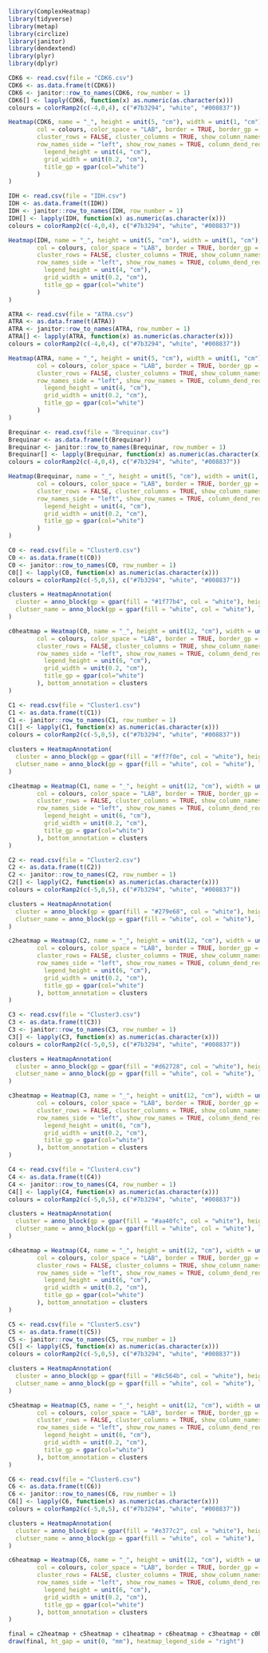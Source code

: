 
```{r}
library(ComplexHeatmap)
library(tidyverse)
library(metap)
library(circlize)
library(janitor)
library(dendextend)
library(plyr)
library(dplyr)
```

```{r}
CDK6 <- read.csv(file = "CDK6.csv")
CDK6 <- as.data.frame(t(CDK6))
CDK6 <- janitor::row_to_names(CDK6, row_number = 1)
CDK6[] <- lapply(CDK6, function(x) as.numeric(as.character(x)))
colours = colorRamp2(c(-4,0,4), c("#7b3294", "white", "#008837"))
```

```{r, fig.height = 2, fig.width=1.4}
Heatmap(CDK6, name = "_", height = unit(5, "cm"), width = unit(1, "cm"),  
        col = colours, color_space = "LAB", border = TRUE, border_gp = gpar(col = "black", lty = 1), 
        cluster_rows = FALSE, cluster_columns = TRUE, show_column_names = FALSE, row_names_gp = gpar(fontsize = 6),
        row_names_side = "left", show_row_names = TRUE, column_dend_reorder = TRUE, show_column_dend = FALSE, heatmap_legend_param = list(
          legend_height = unit(4, "cm"),
          grid_width = unit(0.2, "cm"),
          title_gp = gpar(col="white")
        )
)
```
```{r}
IDH <- read.csv(file = "IDH.csv")
IDH <- as.data.frame(t(IDH))
IDH <- janitor::row_to_names(IDH, row_number = 1)
IDH[] <- lapply(IDH, function(x) as.numeric(as.character(x)))
colours = colorRamp2(c(-4,0,4), c("#7b3294", "white", "#008837"))
```

```{r, fig.height = 2, fig.width=1.4}
Heatmap(IDH, name = "_", height = unit(5, "cm"), width = unit(1, "cm"),  
        col = colours, color_space = "LAB", border = TRUE, border_gp = gpar(col = "black", lty = 1), 
        cluster_rows = FALSE, cluster_columns = TRUE, show_column_names = FALSE, row_names_gp = gpar(fontsize = 6),
        row_names_side = "left", show_row_names = TRUE, column_dend_reorder = TRUE, show_column_dend = FALSE, heatmap_legend_param = list(
          legend_height = unit(4, "cm"),
          grid_width = unit(0.2, "cm"),
          title_gp = gpar(col="white")
        )
)
```

```{r}
ATRA <- read.csv(file = "ATRA.csv")
ATRA <- as.data.frame(t(ATRA))
ATRA <- janitor::row_to_names(ATRA, row_number = 1)
ATRA[] <- lapply(ATRA, function(x) as.numeric(as.character(x)))
colours = colorRamp2(c(-4,0,4), c("#7b3294", "white", "#008837"))
```

```{r, fig.height = 2, fig.width=1.4}
Heatmap(ATRA, name = "_", height = unit(5, "cm"), width = unit(1, "cm"),  
        col = colours, color_space = "LAB", border = TRUE, border_gp = gpar(col = "black", lty = 1), 
        cluster_rows = FALSE, cluster_columns = TRUE, show_column_names = FALSE, row_names_gp = gpar(fontsize = 6),
        row_names_side = "left", show_row_names = TRUE, column_dend_reorder = TRUE, show_column_dend = FALSE, heatmap_legend_param = list(
          legend_height = unit(4, "cm"),
          grid_width = unit(0.2, "cm"),
          title_gp = gpar(col="white")
        )
)
```

```{r}
Brequinar <- read.csv(file = "Brequinar.csv")
Brequinar <- as.data.frame(t(Brequinar))
Brequinar <- janitor::row_to_names(Brequinar, row_number = 1)
Brequinar[] <- lapply(Brequinar, function(x) as.numeric(as.character(x)))
colours = colorRamp2(c(-4,0,4), c("#7b3294", "white", "#008837"))
```

```{r, fig.height = 2, fig.width=1.4}
Heatmap(Brequinar, name = "_", height = unit(5, "cm"), width = unit(1, "cm"),  
        col = colours, color_space = "LAB", border = TRUE, border_gp = gpar(col = "black", lty = 1), 
        cluster_rows = FALSE, cluster_columns = TRUE, show_column_names = FALSE, row_names_gp = gpar(fontsize = 6),
        row_names_side = "left", show_row_names = TRUE, column_dend_reorder = TRUE, show_column_dend = FALSE, heatmap_legend_param = list(
          legend_height = unit(4, "cm"),
          grid_width = unit(0.2, "cm"),
          title_gp = gpar(col="white")
        )
)
```


```{r}
C0 <- read.csv(file = "Cluster0.csv")
C0 <- as.data.frame(t(C0))
C0 <- janitor::row_to_names(C0, row_number = 1)
C0[] <- lapply(C0, function(x) as.numeric(as.character(x)))
colours = colorRamp2(c(-5,0,5), c("#7b3294", "white", "#008837"))
```

```{r}
clusters = HeatmapAnnotation(
  cluster = anno_block(gp = gpar(fill = "#1f77b4", col = "white"), height = unit(0.2, "cm")),
  clutser_name = anno_block(gp = gpar(fill = "white", col = "white"), labels = ("0"), labels_gp = gpar(col = "black", fontsize = 6), height = unit(0.2, "cm"))
)
```

```{r, fig.height = 5, fig.width=3}
c0heatmap = Heatmap(C0, name = "_", height = unit(12, "cm"), width = unit(1, "cm"),  
        col = colours, color_space = "LAB", border = TRUE, border_gp = gpar(col = "black", lty = 1), 
        cluster_rows = FALSE, cluster_columns = TRUE, show_column_names = FALSE, row_names_gp = gpar(fontsize = 8),
        row_names_side = "left", show_row_names = TRUE, column_dend_reorder = TRUE, show_column_dend = FALSE, heatmap_legend_param = list(
          legend_height = unit(6, "cm"),
          grid_width = unit(0.2, "cm"),
          title_gp = gpar(col="white")
        ), bottom_annotation = clusters
)
```

```{r}
C1 <- read.csv(file = "Cluster1.csv")
C1 <- as.data.frame(t(C1))
C1 <- janitor::row_to_names(C1, row_number = 1)
C1[] <- lapply(C1, function(x) as.numeric(as.character(x)))
colours = colorRamp2(c(-5,0,5), c("#7b3294", "white", "#008837"))
```

```{r}
clusters = HeatmapAnnotation(
  cluster = anno_block(gp = gpar(fill = "#ff7f0e", col = "white"), height = unit(0.2, "cm")),
  clutser_name = anno_block(gp = gpar(fill = "white", col = "white"), labels = ("1"), labels_gp = gpar(col = "black", fontsize = 6), height = unit(0.2, "cm"))
)
```

```{r, fig.height = 5, fig.width=3}
c1heatmap = Heatmap(C1, name = "_", height = unit(12, "cm"), width = unit(0.83, "cm"),  
        col = colours, color_space = "LAB", border = TRUE, border_gp = gpar(col = "black", lty = 1), 
        cluster_rows = FALSE, cluster_columns = TRUE, show_column_names = FALSE, row_names_gp = gpar(fontsize = 8),
        row_names_side = "left", show_row_names = TRUE, column_dend_reorder = TRUE, show_column_dend = FALSE, heatmap_legend_param = list(
          legend_height = unit(6, "cm"),
          grid_width = unit(0.2, "cm"),
          title_gp = gpar(col="white")
        ), bottom_annotation = clusters
)
```

```{r}
C2 <- read.csv(file = "Cluster2.csv")
C2 <- as.data.frame(t(C2))
C2 <- janitor::row_to_names(C2, row_number = 1)
C2[] <- lapply(C2, function(x) as.numeric(as.character(x)))
colours = colorRamp2(c(-5,0,5), c("#7b3294", "white", "#008837"))
```

```{r}
clusters = HeatmapAnnotation(
  cluster = anno_block(gp = gpar(fill = "#279e68", col = "white"), height = unit(0.2, "cm")),
  clutser_name = anno_block(gp = gpar(fill = "white", col = "white"), labels = ("2"), labels_gp = gpar(col = "black", fontsize = 6), height = unit(0.2, "cm"))
)
```

```{r, fig.height = 5, fig.width=3}
c2heatmap = Heatmap(C2, name = "_", height = unit(12, "cm"), width = unit(0.79, "cm"),  
        col = colours, color_space = "LAB", border = TRUE, border_gp = gpar(col = "black", lty = 1), 
        cluster_rows = FALSE, cluster_columns = TRUE, show_column_names = FALSE, row_names_gp = gpar(fontsize = 8),
        row_names_side = "left", show_row_names = TRUE, column_dend_reorder = TRUE, show_column_dend = FALSE, heatmap_legend_param = list(
          legend_height = unit(6, "cm"),
          grid_width = unit(0.2, "cm"),
          title_gp = gpar(col="white")
        ), bottom_annotation = clusters
)
```

```{r}
C3 <- read.csv(file = "Cluster3.csv")
C3 <- as.data.frame(t(C3))
C3 <- janitor::row_to_names(C3, row_number = 1)
C3[] <- lapply(C3, function(x) as.numeric(as.character(x)))
colours = colorRamp2(c(-5,0,5), c("#7b3294", "white", "#008837"))
```

```{r}
clusters = HeatmapAnnotation(
  cluster = anno_block(gp = gpar(fill = "#d62728", col = "white"), height = unit(0.2, "cm")),
  clutser_name = anno_block(gp = gpar(fill = "white", col = "white"), labels = ("3"), labels_gp = gpar(col = "black", fontsize = 6), height = unit(0.2, "cm"))
)
```

```{r, fig.height = 5, fig.width=3}
c3heatmap = Heatmap(C3, name = "_", height = unit(12, "cm"), width = unit(0.79, "cm"),  
        col = colours, color_space = "LAB", border = TRUE, border_gp = gpar(col = "black", lty = 1), 
        cluster_rows = FALSE, cluster_columns = TRUE, show_column_names = FALSE, row_names_gp = gpar(fontsize = 8),
        row_names_side = "left", show_row_names = TRUE, column_dend_reorder = TRUE, show_column_dend = FALSE, heatmap_legend_param = list(
          legend_height = unit(6, "cm"),
          grid_width = unit(0.2, "cm"),
          title_gp = gpar(col="white")
        ), bottom_annotation = clusters
)
```

```{r}
C4 <- read.csv(file = "Cluster4.csv")
C4 <- as.data.frame(t(C4))
C4 <- janitor::row_to_names(C4, row_number = 1)
C4[] <- lapply(C4, function(x) as.numeric(as.character(x)))
colours = colorRamp2(c(-5,0,5), c("#7b3294", "white", "#008837"))
```

```{r}
clusters = HeatmapAnnotation(
  cluster = anno_block(gp = gpar(fill = "#aa40fc", col = "white"), height = unit(0.2, "cm")),
  clutser_name = anno_block(gp = gpar(fill = "white", col = "white"), labels = ("4"), labels_gp = gpar(col = "black", fontsize = 6), height = unit(0.2, "cm"))
)
```

```{r, fig.height = 5, fig.width=3}
c4heatmap = Heatmap(C4, name = "_", height = unit(12, "cm"), width = unit(0.45, "cm"),  
        col = colours, color_space = "LAB", border = TRUE, border_gp = gpar(col = "black", lty = 1), 
        cluster_rows = FALSE, cluster_columns = TRUE, show_column_names = FALSE, row_names_gp = gpar(fontsize = 8),
        row_names_side = "left", show_row_names = TRUE, column_dend_reorder = TRUE, show_column_dend = FALSE, heatmap_legend_param = list(
          legend_height = unit(6, "cm"),
          grid_width = unit(0.2, "cm"),
          title_gp = gpar(col="white")
        ), bottom_annotation = clusters
)
```

```{r}
C5 <- read.csv(file = "Cluster5.csv")
C5 <- as.data.frame(t(C5))
C5 <- janitor::row_to_names(C5, row_number = 1)
C5[] <- lapply(C5, function(x) as.numeric(as.character(x)))
colours = colorRamp2(c(-5,0,5), c("#7b3294", "white", "#008837"))
```

```{r}
clusters = HeatmapAnnotation(
  cluster = anno_block(gp = gpar(fill = "#8c564b", col = "white"), height = unit(0.2, "cm")),
  clutser_name = anno_block(gp = gpar(fill = "white", col = "white"), labels = ("5"), labels_gp = gpar(col = "black", fontsize = 6), height = unit(0.2, "cm"))
)
```

```{r, fig.height = 5, fig.width=3}
c5heatmap = Heatmap(C5, name = "_", height = unit(12, "cm"), width = unit(0.31, "cm"),  
        col = colours, color_space = "LAB", border = TRUE, border_gp = gpar(col = "black", lty = 1), 
        cluster_rows = FALSE, cluster_columns = TRUE, show_column_names = FALSE, row_names_gp = gpar(fontsize = 8),
        row_names_side = "left", show_row_names = TRUE, column_dend_reorder = TRUE, show_column_dend = FALSE, heatmap_legend_param = list(
          legend_height = unit(6, "cm"),
          grid_width = unit(0.2, "cm"),
          title_gp = gpar(col="white")
        ), bottom_annotation = clusters
)
```

```{r}
C6 <- read.csv(file = "Cluster6.csv")
C6 <- as.data.frame(t(C6))
C6 <- janitor::row_to_names(C6, row_number = 1)
C6[] <- lapply(C6, function(x) as.numeric(as.character(x)))
colours = colorRamp2(c(-5,0,5), c("#7b3294", "white", "#008837"))
```

```{r}
clusters = HeatmapAnnotation(
  cluster = anno_block(gp = gpar(fill = "#e377c2", col = "white"), height = unit(0.2, "cm")),
  clutser_name = anno_block(gp = gpar(fill = "white", col = "white"), labels = ("6"), labels_gp = gpar(col = "black", fontsize = 6), height = unit(0.2, "cm"))
)
```


```{r, fig.height = 5, fig.width=3}
c6heatmap = Heatmap(C6, name = "_", height = unit(12, "cm"), width = unit(0.14, "cm"),  
        col = colours, color_space = "LAB", border = TRUE, border_gp = gpar(col = "black", lty = 1), 
        cluster_rows = FALSE, cluster_columns = TRUE, show_column_names = FALSE, row_names_gp = gpar(fontsize = 8),
        row_names_side = "left", show_row_names = TRUE, column_dend_reorder = TRUE, show_column_dend = FALSE, heatmap_legend_param = list(
          legend_height = unit(6, "cm"),
          grid_width = unit(0.2, "cm"),
          title_gp = gpar(col="white")
        ), bottom_annotation = clusters
)
```

```{r, fig.height = 5, fig.width=3}
final = c2heatmap + c5heatmap + c1heatmap + c6heatmap + c3heatmap + c0heatmap + c4heatmap
draw(final, ht_gap = unit(0, "mm"), heatmap_legend_side = "right")
```
